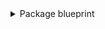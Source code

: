 <details>
<summary>Package blueprint</summary>

```json showLineNumbers
{
  "identifier": "package",
  "title": "Package",
  "icon": "Package",
  "schema": {
    "properties": {
      "package": {
        "icon": "DefaultProperty",
        "type": "string",
        "title": "Package"
      },
      "version": {
        "icon": "DefaultProperty",
        "type": "string",
        "title": "Version"
      }
    },
    "required": [
      "package",
      "version"
    ]
  },
  "mirrorProperties": {},
  "calculationProperties": {},
  "aggregationProperties": {},
  "relations": {}
}
```

</details>
